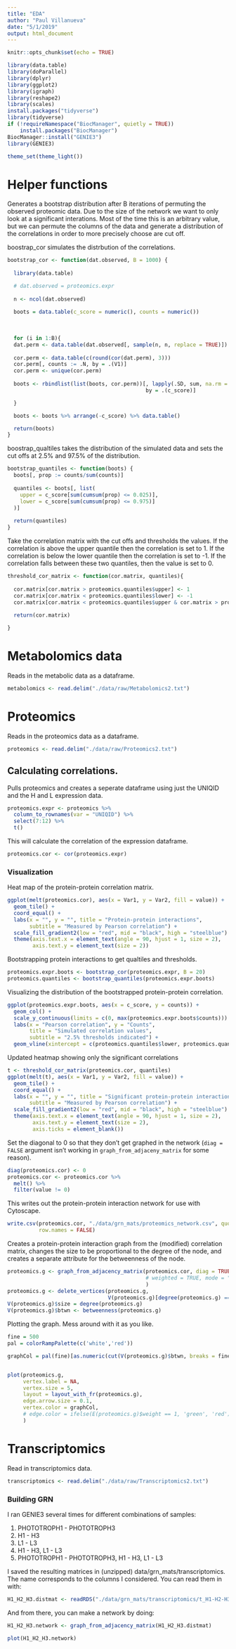 ```yaml
---
title: "EDA"
author: "Paul Villanueva"
date: "5/1/2019"
output: html_document
---
```


```r
knitr::opts_chunk$set(echo = TRUE)
```

```r
library(data.table)
library(doParallel)
library(dplyr)
library(ggplot2)
library(igraph)
library(reshape2)
library(scales)
install.packages("tidyverse")
library(tidyverse)
if (!requireNamespace("BiocManager", quietly = TRUE))
    install.packages("BiocManager")
BiocManager::install("GENIE3")
library(GENIE3)

theme_set(theme_light())
```

# Helper functions

Generates a bootstrap distribution after B iterations of permuting the observed proteomic data. Due to the size of the network we want to only look at a significant interations. Most of the time this is an arbitrary value, but we can permute the columns of the data and generate a distribution of the correlations in order to more precisely choose are cut off. 

boostrap_cor simulates the distrbution of the correlations.

```r
bootstrap_cor <- function(dat.observed, B = 1000) {
  
  library(data.table)

  # dat.observed = proteomics.expr
  
  n <- ncol(dat.observed)
  
  boots = data.table(c_score = numeric(), counts = numeric())
    
    
    
  for (i in 1:B){
  dat.perm <- data.table(dat.observed[, sample(n, n, replace = TRUE)])
  
  cor.perm <- data.table(c(round(cor(dat.perm), 3)))
  cor.perm[, counts := .N, by = .(V1)]
  cor.perm <- unique(cor.perm)
  
  boots <- rbindlist(list(boots, cor.perm))[, lapply(.SD, sum, na.rm = TRUE), 
                                            by = .(c_score)]

  }

  boots <- boots %>% arrange(-c_score) %>% data.table()

  return(boots)
}
```

boostrap_qualtiles takes the distribution of the simulated data and sets the cut offs at 2.5% and 97.5% of the distribution. 
```r
bootstrap_quantiles <- function(boots) {
  boots[, prop := counts/sum(counts)]
  
  quantiles <- boots[, list(
    upper = c_score[sum(cumsum(prop) <= 0.025)],
    lower = c_score[sum(cumsum(prop) <= 0.975)]
  )]
  
  return(quantiles)
}
```

Take the correlation matrix with the cut offs and thresholds the values. If the correlation is above the upper quantile then the correlation is set to 1. If the correlation is below the lower quantile then the correlation is set to -1. If the correlation falls between these two quantiles, then the value is set to 0. 

```r
threshold_cor_matrix <- function(cor.matrix, quantiles){
  
  cor.matrix[cor.matrix > proteomics.quantiles$upper] <- 1
  cor.matrix[cor.matrix < proteomics.quantiles$lower] <- -1
  cor.matrix[cor.matrix < proteomics.quantiles$upper & cor.matrix > proteomics.quantiles$lower] <- 0
  
  return(cor.matrix)

}
```


# Metabolomics data

Reads in the metabolic data as a dataframe. 

```r
metabolomics <- read.delim("./data/raw/Metabolomics2.txt")
```

# Proteomics

Reads in the proteomics data as a dataframe.

```r
proteomics <- read.delim("./data/raw/Proteomics2.txt")
```


## Calculating correlations.

Pulls proteomics and creates a seperate dataframe using just the UNIQID and the H and L expression data.

```r
proteomics.expr <- proteomics %>% 
  column_to_rownames(var = "UNIQID") %>% 
  select(7:12) %>% 
  t()
```

This will calculate the correlation of the expression dataframe. 

```r
proteomics.cor <- cor(proteomics.expr)
```

### Visualization

Heat map of the protein-protein correlation matrix.

```r
ggplot(melt(proteomics.cor), aes(x = Var1, y = Var2, fill = value)) +
  geom_tile() +
  coord_equal() +
  labs(x = "", y = "", title = "Protein-protein interactions",
       subtitle = "Measured by Pearson correlation") + 
  scale_fill_gradient2(low = "red", mid = "black", high = "steelblue") + 
  theme(axis.text.x = element_text(angle = 90, hjust = 1, size = 2),
        axis.text.y = element_text(size = 2))
```


Bootstrapping protein interactions to get qualtiles and thresholds. 

```r
proteomics.expr.boots <- bootstrap_cor(proteomics.expr, B = 20)
proteomics.quantiles <- bootstrap_quantiles(proteomics.expr.boots)

```

Visualizing the distribution of the bootstrapped protein-protein correlation. 

```r
ggplot(proteomics.expr.boots, aes(x = c_score, y = counts)) + 
  geom_col() + 
  scale_y_continuous(limits = c(0, max(proteomics.expr.boots$counts))) + 
  labs(x = "Pearson correlation", y = "Counts",
       title = "Simulated correlation values",
       subtitle = "2.5% thresholds indicated") +
  geom_vline(xintercept = c(proteomics.quantiles$lower, proteomics.quantiles$upper), color = "#BB0000", linetype = 'dashed')
```
 

Updated heatmap showing only the significant correlations

```r
t <- threshold_cor_matrix(proteomics.cor, quantiles)
ggplot(melt(t), aes(x = Var1, y = Var2, fill = value)) +
  geom_tile() +
  coord_equal() +
  labs(x = "", y = "", title = "Significant protein-protein interactions",
       subtitle = "Measured by Pearson correlation") + 
  scale_fill_gradient2(low = "red", mid = "black", high = "steelblue") + 
  theme(axis.text.x = element_text(angle = 90, hjust = 1, size = 2),
        axis.text.y = element_text(size = 2),
        axis.ticks = element_blank())
```


Set the diagonal to 0 so that they don't get graphed in the network (`diag = FALSE` argument isn't working in `graph_from_adjaceny_matrix` for some reason).

```r
diag(proteomics.cor) <- 0
proteomics.cor <- proteomics.cor %>% 
  melt() %>% 
  filter(value != 0)
```

This writes out the protein-protein interaction network for use with Cytoscape.

```r
write.csv(proteomics.cor, "./data/grn_mats/proteomics_network.csv", quote = FALSE,
          row.names = FALSE)
```

Creates a protein-protein interaction graph from the (modified) correlation matrix, changes the size to be proportional to the degree of the node, and creates a separate attribute for the betweenness of the node.

```r

proteomics.g <- graph_from_adjacency_matrix(proteomics.cor, diag = TRUE,
                                            # weighted = TRUE, mode = "undirected"
                                            )
proteomics.g <- delete_vertices(proteomics.g, 
                                V(proteomics.g)[degree(proteomics.g) == 0])
V(proteomics.g)$size = degree(proteomics.g)
V(proteomics.g)$btwn <- betweenness(proteomics.g)
```

Plotting the graph. Mess around with it as you like. 

```r
fine = 500 
pal = colorRampPalette(c('white','red'))

graphCol = pal(fine)[as.numeric(cut(V(proteomics.g)$btwn, breaks = fine))]


plot(proteomics.g,
     vertex.label = NA,
     vertex.size = 5,
     layout = layout_with_fr(proteomics.g),
     edge.arrow.size = 0.1,
     vertex.color = graphCol,
     # edge.color = ifelse(E(proteomics.g)$weight == 1, 'green', 'red'),
     )
```


#  Transcriptomics

Read in transcriptomics data.

```r
transcriptomics <- read.delim("./data/raw/Transcriptomics2.txt")
```

### Building GRN

I ran GENIE3 several times for different combinations of samples:

1. PHOTOTROPH1 - PHOTOTROPH3
2. H1 - H3
3. L1 - L3
4. H1 - H3, L1 - L3
5. PHOTOTROPH1 - PHOTOTROPH3, H1 - H3, L1 - L3

I saved the resulting matrices in (unzipped) data/grn_mats/transcriptomics. The name corresponds to the columns I considered. You can read them in with:

```r
H1_H2_H3.distmat <- readRDS("./data/grn_mats/transcriptomics/t_H1-H2-H3.rds")
```

And from there, you can make a network by doing:

```r
H1_H2_H3.network <- graph_from_adjacency_matrix(H1_H2_H3.distmat)
```

```r
plot(H1_H2_H3.network)
```








